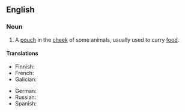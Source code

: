 {{also|cheek-pouch}}

==English==

===Noun===
{{en-noun|es}}
# {{lb|en|anatomy|zoology}} A [[pouch]] in the [[cheek]] of some animals, usually used to carry [[food]].

====Translations====
{{trans-top|pouch in the cheek}}
* Finnish: {{t|fi|poskipussi}}
* French: {{t+|fr|abajoue|f}}
* Galician: {{t+|gl|abazón|m}}
{{trans-mid}}
* German: {{t|de|Backentasche|f}}
* Russian: {{t|ru|защёчный мешо́к|m}}
* Spanish: {{t+|es|abazón|m}}
{{trans-bottom}}